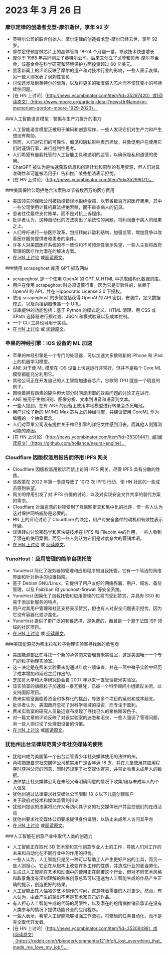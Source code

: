 
<Steps>

# 2023 年 3 月 26 日

### 摩尔定律的创造者戈登-摩尔逝世，享年 92 岁

- 英特尔公司的联合创始人、摩尔定律的创造者戈登-摩尔已经去世，享年 92 岁。
- 摩尔定律预言微芯片上的晶体管每 18-24 个月翻一番，导致技术快速增长
- 摩尔于 1968 年共同创立了英特尔公司，后来又创立了戈登和贝蒂-摩尔基金会，该基金会在科学研究和环境保护方面投资超过 60 亿美元。
- 黑客新闻上的评论反映了摩尔的遗产和对技术行业的影响，一些人表示哀悼，另一些人则发表了讽刺性言论
- 讨论还涉及到英特尔的衰落，以及将更多的密度装入芯片而不使其变小的可持续性问题。
- [在 HN 上讨论]（http://news.ycombinator.com/item?id=35297420）或[阅读原文]（https://www.moore.org/article-detail?newsUrlName=in-memoriam-gordon-moore-1929-2023）。

###人工智能语言模型：警惕与生产力提升的潜力

- 人工智能语言模型正被用于编码和创意写作，一些人发现它们对生产力和产生想法有帮助。
- 然而，人们对它们的可靠性、偏见和隐私影响表示担忧，并敦促用户在使用它们时谨慎行事，进行批判性思考。
- 人们希望有自我托管的人工智能工具和透明的监管，以确保隐私和道德的使用。
- ChatGPT 被认为是快速获取信息和创建计划和原型的有用资源，但人们对其准确性和可能被滥用于广告和推广某些想法表示担忧。
- [在 HN 上讨论]（http://news.ycombinator.com/item?id=35299071）。

###美国保险公司拒绝合法索赔以节省数百万的医疗费用

- 美国领先的保险公司被指控错误地拒绝索赔，以节省数百万的医疗费用，其中一些公司使用计算机算法拒绝索赔，而不审查病人的记录。
- 患者往往最终支付账单，而不是对抗上诉程序。
- 批评者认为，这种自动化的方法突出了系统性的问题，将利润置于病人的结果之上。
- 人们呼吁进行一些医疗改革，包括转向非盈利结构，加强监管，增加竞争以改善医疗服务提供者和患者的条件。
- 许多人对美国医疗系统的不一致性和不可预测性表示失望，一些人主张将政府管理的医疗作为潜在的解决方案。
- [在 HN 上讨论](http://news.ycombinator.com/item?id=35304017) 或[阅读原文](https://www.propublica.org/article/cigna-pxdx-medical-health-insurance-rejection-claims)。

###使用 scrapeghost 库用 GPT 抓取网站

- scrapeghost 是一个使用 OpenAI 的 GPT 从 HTML 中抓取结构化数据的库。
- 用户在使用 scrapeghost 时必须谨慎行事，因为它是实验性的，依赖于 OpenAI 的 API，并在 Hippocratic License 3.0 下授权。
- 使用 scrapeghost 的步骤包括获得 OpenAI 的 API 密钥，安装库，定义数据模式，以及向搜刮器传递一个 URL。
- 该库提供的功能包括：基于 Python 的模式定义、HTML 清理、用 CSS 或 XPath 选择器进行预过滤、JSON 和模式验证以及成本控制。
- 一个 CLI 工具也可用于实验。
- [在 HN 上讨论](http://news.ycombinator.com/item?id=35305655) 或 [阅读原文](https://jamesturk.github.io/scrapeghost/)。

### 苹果的神经引擎：iOS 设备的 ML 加速

- 苹果的神经引擎是一个专门的处理器，可以加速大多数较新的 iPhone 和 iPad 上的机器学习模型。
- ANE 对于使 ML 模型在 iOS 设备上快速运行非常好，但并不是每个 Core ML 模型都能充分利用它。
- 其他公司正在开发自己的人工智能加速器芯片，谷歌的 TPU 就是一个明显的例子。
- 围绕着拥有昂贵的硬件但大部分时间却闲置的效率问题的讨论正在进行。
- ANE 被用于生物识别、图像分析、文本到语音和语音到文本。
- 一些人提到，在有 ANE 的设备上使用本地模型进行转录会杀死电池。
- 用户讨论了新的 M1/M2 Max 芯片上的神经引擎，并建议使用 CoreML 作为编程的一个抽象概念。
- 人们对苹果公司没有提供关于神经引擎的详细文件感到沮丧，而其他人则猜测可能的原因。
- [在 HN 上讨论]（http://news.ycombinator.com/item?id=35301447）或[阅读原文]（https://github.com/hollance/neural-engine）。

### Cloudflare 因版权滥用报告而停用 IPFS 网关

- Cloudflare 因版权滥用投诉而禁止访问 IPFS 网关，尽管 IPFS 具有分散的性质。
- 该政策在 2022 年第一季度导致了 1073 次 IPFS 行动，使 HN 社区的一些成员感到失望。
- 网关的停用引发了对 IPFS 价值的讨论，以及对实现安全文件共享的替代方案的需求。
- Cloudflare 对海盗湾的封锁受到了互联网审查和集中化的批评，但一些人认为这对保护网络威胁是必要的。
- HN 上的评论讨论了 Cloudflare 的决定，用户对安全套件的动机和有效性表示怀疑。
- 谈话转向讨论密码学和区块链技术在 IPFS 和 Filecoin 中的作用，一些人看到了潜在的使用案例，而另一些人则认为它们是过度夸大的营销术语。
- [在 HN 上讨论](http://news.ycombinator.com/item?id=35300200) 或 [阅读原文](https://torrentfreak.com/cloudflare-disables-access-to-pirated-content-on-its-ipfs-gateway-230324/)。

### YunoHost：应用管理的简单自我托管

- YunoHost 简化了服务器的管理和应用程序的自我托管，它有一个简洁的网络界面和针对新手的设置指南。
- 基于 Debian GNU/Linux，它提供了用户友好的网络界面、用户、域名、备份管理，以及 Fail2ban 和 yunohost-firewall 等安全系统。
- YunoHost 因简化了自我托管和应用管理的过程而受到赞赏，并具有 SSO 和易于添加新服务的特点。
- 用户对其用户管理和社区支持表示赞赏，但也有人对安全问题表示担忧，因为它没有容器化或沙盒化。
- YunoHost 提供了更广泛的套餐选择，是免费的，而且是一个源于法国 ISP 领域的社区项目。
- [在 HN 上讨论](http://news.ycombinator.com/item?id=35300482) 或 [阅读原文](https://yunohost.org)。

###美国能源部为费米拉布粒子物理实验室寻找新的承包商

- 美国能源部正在寻找一个新的承包商来管理费米实验室，这是美国唯一一个专门的粒子物理实验室。
- 这一决定是在费米实验室未能通过年度业绩审查，并在一项中微子实验中经历了成本增加和延迟之后作出的。
- 芝加哥大学和大学研究协会自 2007 年以来一直管理费米实验室。
- 该实验室的旗舰粒子加速器--泰瓦特隆，已被一个科学顾问小组建议关闭，以支持国际项目。
- 费米实验室面临着资金和多样化的挑战，导致多个项目的延迟和成本超支。
- 批评者认为，美国政府忽视了对科学领域的投资，而专注于盈利。
- 费米实验室的研究人员最近宣布发现了寻找已久的希格斯玻色子。
- 对一篇文章的评论反映了对该实验室的迷恋和沮丧，一些人强调了管理问题，另一些人则讨论了处理旧设备的价值。
- [在 HN 上讨论](http://news.ycombinator.com/item?id=35303391) 或[阅读原文](https://www.science.org/content/article/major-shake-coming-fermilab-troubled-u-s-particle-physics-center)。

### 犹他州出台法律规范青少年社交媒体的使用

- 犹他州成为美国第一个出台监管青少年社交媒体使用的法律的州。
- 两项措施要求社交媒体公司核实用户是否年满 18 岁，并在儿童使用其应用程序时获得父母的同意，同时还规定了社交媒体宵禁，并禁止收集未成年人的数据。
- 法律禁止社交媒体公司在未经父母明确同意的情况下收集/储存未成年人的个人信息
- 犹他州通过法律要求社交媒体公司限制 18 岁以下儿童创建账户
- 关于政府对技术和媒体监管的辩论
- 犹他州提议的法案将允许父母访问其子女的社交媒体账户并监控他们的在线活动
- 犹他州要求社交媒体公司要求提供身份证明，以防止未成年人访问其平台
- [在 HN 上讨论](http://news.ycombinator.com/item?id=35307647) 或[阅读原文](https://www.bbc.com/news/world-us-canada-65060733)。

###人工智能在创意产业中取代人类的创造力

- 人工智能正在取代 3D 艺术家和其他创意专业人士的工作，导致人们对工作的未来和自动化在不同行业中的作用的担忧。
- 一些人认为，人工智能只是另一种可以帮助工人产生更好产出的工具，而另一些人则担心，它正在从根本上改变许多工作的性质，并造成行业的麦当劳化。
- 生成式人工智能在艺术和动画中的使用正在颠覆这个行业，但对不同艺术风格和取景角度有深刻理解的熟练创意总监可以迅速为人工智能生成的作品产生正确的提示，创造更好的结果。
- 人工智能正在大幅减少艺术创作的时间，这意味着需要的人将更少。然而，有人认为，由此产生的输出不再是艺术家自己的作品。
- 有人担心人工智能生成的代码的局限性，以及潜在的蛇精病推销员承诺在没有人类参与的情况下提供功能齐全的应用程序。
- 一些人表示，希望人工智能能够增强工作流程，将繁琐的任务自动化，而不是完全取代开发者。
- [在 HN 上讨论]（http://news.ycombinator.com/item?id=35308498）或[阅读原文]（https://reddit.com/r/blender/comments/121lhfq/i_lost_everything_that_made_me_love_my_job/）。

</Steps>
